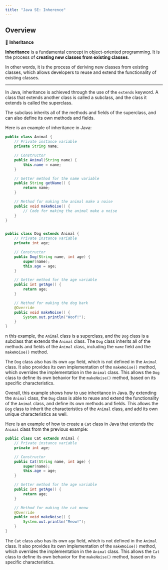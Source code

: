 ```yaml
---
title: "Java SE: Inherence"
---
```


## Overview

::: {.summary}

📘 **Inheritance**

**Inheritance** is a fundamental concept in object-oriented programming. It is the process of **creating new classes from existing classes**.

In other words, it is the process of deriving new classes from existing classes, which allows developers to reuse and extend the functionality of existing classes.

:::
---

In Java, inheritance is achieved through the use of the `extends` keyword. A class that extends another class is called a subclass, and the class it extends is called the superclass.

The subclass inherits all of the methods and fields of the superclass, and can also define its own methods and fields.

Here is an example of inheritance in Java:

``` java
public class Animal {
    // Private instance variable
    private String name;

    // Constructor
    public Animal(String name) {
        this.name = name;
    }

    // Getter method for the name variable
    public String getName() {
        return name;
    }

    // Method for making the animal make a noise
    public void makeNoise() {
        // Code for making the animal make a noise
    }
}
```

``` java

public class Dog extends Animal {
    // Private instance variable
    private int age;

    // Constructor
    public Dog(String name, int age) {
        super(name);
        this.age = age;
    }

    // Getter method for the age variable
    public int getAge() {
        return age;
    }

    // Method for making the dog bark
    @Override
    public void makeNoise() {
        System.out.println("Woof!");
    }
}

```

n this example, the `Animal` class is a superclass, and the `Dog` class is a subclass that extends the `Animal` class. The `Dog` class inherits all of the methods and fields of the `Animal` class, including the `name` field and the `makeNoise()` method.

The `Dog` class also has its own `age` field, which is not defined in the `Animal` class. It also provides its own implementation of the `makeNoise()` method, which overrides the implementation in the `Animal` class. This allows the `Dog` class to define its own behavior for the `makeNoise()` method, based on its specific characteristics.

Overall, this example shows how to use inheritance in Java. By extending the `Animal` class, the `Dog` class is able to reuse and extend the functionality of the `Animal` class, and define its own methods and fields. This allows the `Dog` class to inherit the characteristics of the `Animal` class, and add its own unique characteristics as well.

Here is an example of how to create a `Cat` class in Java that extends the `Animal` class from the previous example:

``` java
public class Cat extends Animal {
    // Private instance variable
    private int age;

    // Constructor
    public Cat(String name, int age) {
        super(name);
        this.age = age;
    }

    // Getter method for the age variable
    public int getAge() {
        return age;
    }

    // Method for making the cat meow
    @Override
    public void makeNoise() {
        System.out.println("Meow!");
    }
}

```

The `Cat` class also has its own `age` field, which is not defined in the `Animal` class. It also provides its own implementation of the `makeNoise()` method, which overrides the implementation in the `Animal` class. This allows the `Cat` class to define its own behavior for the `makeNoise()` method, based on its specific characteristics.